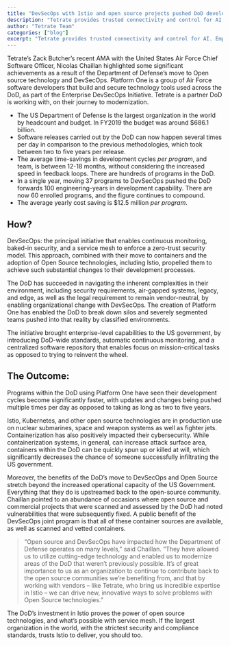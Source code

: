 ```yaml
---
title: "DevSecOps with Istio and open source projects pushed DoD development forward 100 years"
description: "Tetrate provides trusted connectivity and control for AI. Empower developers while safeguarding the business. Built atop the proven Envoy proxy & Envoy AI Gateway."
author: "Tetrate Team"
categories: ["blog"]
excerpt: "Tetrate provides trusted connectivity and control for AI. Empower developers while safeguarding the business. Built atop the proven Envoy proxy & Envoy AI Gateway."
---
```


Tetrate’s Zack Butcher’s recent AMA with the United States Air Force Chief Software Officer, Nicolas Chaillan highlighted some significant achievements as a result of the Department of Defense’s move to Open source technology and DevSecOps. Platform One is a group of Air Force software developers that build and secure technology tools used across the DoD, as part of the Enterprise DevSecOps Initiative. Tetrate is a partner DoD is working with, on their journey to modernization.

*   The US Department of Defense is the largest organization in the world by headcount and budget. In FY2019 the budget was around $686.1 billion.
*   Software releases carried out by the DoD can now happen several times per day in comparison to the previous methodologies, which took between two to five years per release. 
*   The average time-savings in development cycles _per program_, and team, is between 12-18 months, without considering the increased speed in feedback loops. There are hundreds of programs in the DoD.
*   In a single year, moving 37 programs to DevSecOps pushed the DoD forwards 100 engineering-years in development capability. There are now 60 enrolled programs, and the figure continues to compound. 
*   The average yearly cost saving is $12.5 million _per program_. 

## [](#how)How?

[](https://giphy.com/gifs/hulu-snl-saturday-night-live-nbc-3o7TKP9ln2Dr6ze6f6)

DevSecOps: the principal initiative that enables continuous monitoring, baked-in security, and a service mesh to enforce a zero-trust security model. This approach, combined with their move to containers and the adoption of Open Source technologies, including Istio, propelled them to achieve such substantial changes to their development processes. 

The DoD has succeeded in navigating the inherent complexities in their environment, including security requirements, air-gapped systems, legacy, and edge, as well as the legal requirement to remain vendor-neutral, by enabling organizational change with DevSecOps. The creation of Platform One has enabled the DoD to break down silos and severely segmented teams pushed into that reality by classified environments. 

The initiative brought enterprise-level capabilities to the US government, by introducing DoD-wide standards, automatic continuous monitoring, and a centralized software repository that enables focus on mission-critical tasks as opposed to trying to reinvent the wheel. 

## [](#the-outcome)The Outcome:

Programs within the DoD using Platform One have seen their development cycles become significantly faster, with updates and changes being pushed multiple times per day as opposed to taking as long as two to five years.

Istio, Kubernetes, and other open source technologies are in production use on nuclear submarines, space and weapon systems as well as fighter jets. Containerization has also positively impacted their cybersecurity. While containerization systems, in general, can increase attack surface area, containers within the DoD can be quickly spun up or killed at will, which significantly decreases the chance of someone successfully infiltrating the US government.

Moreover, the benefits of the DoD’s move to DevSecOps and Open Source stretch beyond the increased operational capacity of the US Government. Everything that they do is upstreamed back to the open-source community. Chaillan pointed to an abundance of occasions where open source and commercial projects that were scanned and assessed by the DoD had noted vulnerabilities that were subsequently fixed. A public benefit of the DevSecOps joint program is that all of these container sources are available, as well as scanned and vetted containers.

> “Open source and DevSecOps have impacted how the Department of Defense operates on many levels,” said Chaillan. “They have allowed us to utilize cutting-edge technology and enabled us to modernize areas of the DoD that weren’t previously possible. It’s of great importance to us as an organization to continue to contribute back to the open source communities we’re benefiting from, and that by working with vendors – like Tetrate, who bring us incredible expertise in Istio – we can drive new, innovative ways to solve problems with Open Source technologies.”

The DoD’s investment in Istio proves the power of open source technologies, and what’s possible with service mesh. If the largest organization in the world, with the strictest security and compliance standards, trusts Istio to deliver, you should too.